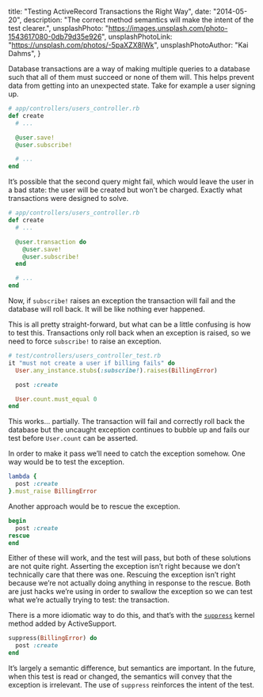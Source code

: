   title: "Testing ActiveRecord Transactions the Right Way",
  date: "2014-05-20",
  description:
    "The correct method semantics will make the intent of the test clearer.",
  unsplashPhoto: "https://images.unsplash.com/photo-1543617080-0db79d35e926",
  unsplashPhotoLink: "https://unsplash.com/photos/-5paXZX8lWk",
  unsplashPhotoAuthor: "Kai Dahms",
}

Database transactions are a way of making multiple queries to a database such that all of them must succeed or none of them will. This helps prevent data from getting into an unexpected state. Take for example a user signing up.

```ruby
# app/controllers/users_controller.rb
def create
  # ...

  @user.save!
  @user.subscribe!

  # ...
end
```

It’s possible that the second query might fail, which would leave the user in a bad state: the user will be created but won’t be charged. Exactly what transactions were designed to solve.

```ruby
# app/controllers/users_controller.rb
def create
  # ...

  @user.transaction do
    @user.save!
    @user.subscribe!
  end

  # ...
end
```

Now, if `subscribe!` raises an exception the transaction will fail and the database will roll back. It will be like nothing ever happened.

This is all pretty straight-forward, but what can be a little confusing is how to test this. Transactions only roll back when an exception is raised, so we need to force `subscribe!` to raise an exception.

```ruby
# test/controllers/users_controller_test.rb
it "must not create a user if billing fails" do
  User.any_instance.stubs(:subscribe!).raises(BillingError)

  post :create

  User.count.must_equal 0
end
```

This works… partially. The transaction will fail and correctly roll back the database but the uncaught exception continues to bubble up and fails our test before `User.count` can be asserted.

In order to make it pass we’ll need to catch the exception somehow. One way would be to test the exception.

```ruby
lambda {
  post :create
}.must_raise BillingError
```

Another approach would be to rescue the exception.

```ruby
begin
  post :create
rescue
end
```

Either of these will work, and the test will pass, but both of these solutions are not quite right. Asserting the exception isn’t right because we don’t technically care that there was one. Rescuing the exception isn’t right because we’re not actually doing anything in response to the rescue. Both are just hacks we’re using in order to swallow the exception so we can test what we’re actually trying to test: the transaction.

There is a more idiomatic way to do this, and that’s with the [`suppress`][suppress] kernel method added by ActiveSupport.

```ruby
suppress(BillingError) do
  post :create
end
```

It’s largely a semantic difference, but semantics are important. In the future, when this test is read or changed, the semantics will convey that the exception is irrelevant. The use of `suppress` reinforces the intent of the test.

[dc]: https://github.com/bmabey/database_cleaner
[suppress]: http://api.rubyonrails.org/classes/Kernel.html#method-i-suppress
